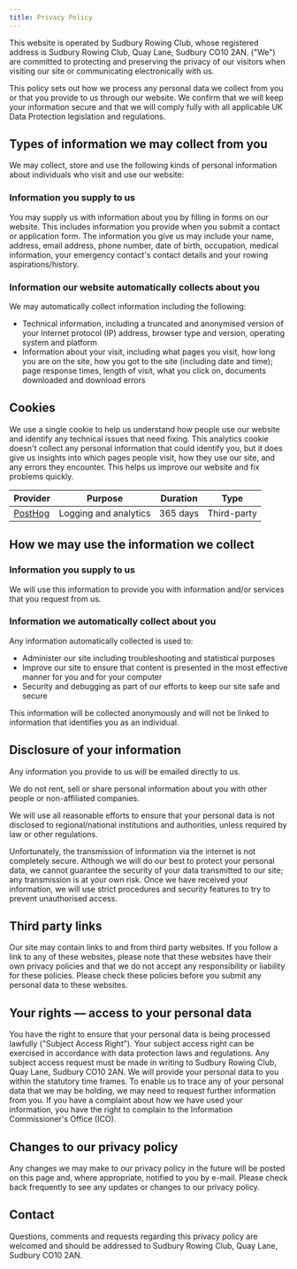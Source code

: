 ```yaml
---
title: Privacy Policy
---
```


This website is operated by Sudbury Rowing Club, whose registered address is
Sudbury Rowing Club, Quay Lane, Sudbury CO10 2AN. ("We") are committed to
protecting and preserving the privacy of our visitors when visiting our site or
communicating electronically with us.

This policy sets out how we process any personal data we collect from you or
that you provide to us through our website. We confirm that we will keep your
information secure and that we will comply fully with all applicable UK Data
Protection legislation and regulations.

## Types of information we may collect from you

We may collect, store and use the following kinds of personal information about
individuals who visit and use our website:

### Information you supply to us

You may supply us with information about you by filling in forms on our website.
This includes information you provide when you submit a contact or application
form. The information you give us may include your name, address, email address,
phone number, date of birth, occupation, medical information, your emergency
contact's contact details and your rowing aspirations/history.

### Information our website automatically collects about you

We may automatically collect information including the following:

- Technical information, including a truncated and anonymised version of your
  Internet protocol (IP) address, browser type and version, operating system and
  platform
- Information about your visit, including what pages you visit, how long you are
  on the site, how you got to the site (including date and time); page response
  times, length of visit, what you click on, documents downloaded and download
  errors

## Cookies

We use a single cookie to help us understand how people use our website and
identify any technical issues that need fixing. This analytics cookie doesn't
collect any personal information that could identify you, but it does give us
insights into which pages people visit, how they use our site, and any errors
they encounter. This helps us improve our website and fix problems quickly.

| Provider                        | Purpose                                                                                                                                                                                                                                       | Duration | Type        |
| ------------------------------- | --------------------------------------------------------------------------------------------------------------------------------------------------------------------------------------------------------------------------------------------- | -------- | ----------- |
| [PostHog](https://posthog.com/) | Logging and analytics | 365 days | Third-party |

## How we may use the information we collect

### Information you supply to us

We will use this information to provide you with information and/or services
that you request from us.

### Information we automatically collect about you

Any information automatically collected is used to:

- Administer our site including troubleshooting and statistical purposes
- Improve our site to ensure that content is presented in the most effective
  manner for you and for your computer
- Security and debugging as part of our efforts to keep our site safe and secure

This information will be collected anonymously and will not be linked to
information that identifies you as an individual.

## Disclosure of your information

Any information you provide to us will be emailed directly to us.

We do not rent, sell or share personal information about you with other people
or non-affiliated companies.

We will use all reasonable efforts to ensure that your personal data is not
disclosed to regional/national institutions and authorities, unless required by
law or other regulations.

Unfortunately, the transmission of information via the internet is not
completely secure. Although we will do our best to protect your personal data,
we cannot guarantee the security of your data transmitted to our site; any
transmission is at your own risk. Once we have received your information, we
will use strict procedures and security features to try to prevent unauthorised
access.

## Third party links

Our site may contain links to and from third party websites. If you follow a
link to any of these websites, please note that these websites have their own
privacy policies and that we do not accept any responsibility or liability for
these policies. Please check these policies before you submit any personal data
to these websites.

## Your rights — access to your personal data

You have the right to ensure that your personal data is being processed lawfully
("Subject Access Right"). Your subject access right can be exercised in
accordance with data protection laws and regulations. Any subject access request
must be made in writing to Sudbury Rowing Club, Quay Lane, Sudbury CO10 2AN. We
will provide your personal data to you within the statutory time frames. To
enable us to trace any of your personal data that we may be holding, we may need
to request further information from you. If you have a complaint about how we
have used your information, you have the right to complain to the Information
Commissioner's Office (ICO).

## Changes to our privacy policy

Any changes we may make to our privacy policy in the future will be posted on
this page and, where appropriate, notified to you by e-mail. Please check back
frequently to see any updates or changes to our privacy policy.

## Contact

Questions, comments and requests regarding this privacy policy are welcomed and
should be addressed to Sudbury Rowing Club, Quay Lane, Sudbury CO10 2AN.
